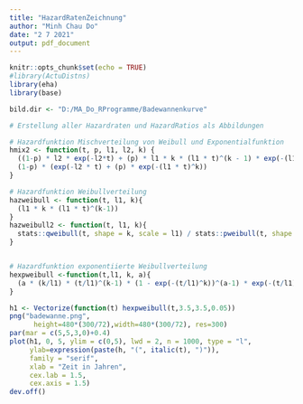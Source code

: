 ```yaml
---
title: "HazardRatenZeichnung"
author: "Minh Chau Do"
date: "2 7 2021"
output: pdf_document
---
```


```r
knitr::opts_chunk$set(echo = TRUE)
#library(ActuDistns)
library(eha)
library(base)

bild.dir <- "D:/MA_Do_RProgramme/Badewannenkurve"

# Erstellung aller Hazardraten und HazardRatios als Abbildungen 
```

```r
# Hazardfunktion Mischverteilung von Weibull und Exponentialfunktion
hmix2 <- function(t, p, l1, l2, k) {
  ((1-p) * l2 * exp(-l2*t) + (p) * l1 * k * (l1 * t)^(k - 1) * exp(-(l1 * t)^k)) /
  (1-p) * (exp(-l2 * t) + (p) * exp(-(l1 * t)^k))
}

# Hazardfunktion Weibullverteilung
hazweibull <- function(t, l1, k){
  (l1 * k * (l1 * t)^(k-1))
}
hazweibull2 <- function(t, l1, k){
  stats::qweibull(t, shape = k, scale = l1) / stats::pweibull(t, shape = k, scale = l1)
}


# Hazardfunktion exponentiierte Weibullverteilung
hexpweibull <-function(t,l1, k, a){
  (a * (k/l1) * (t/l1)^(k-1) * (1 - exp(-(t/l1)^k))^(a-1) * exp(-(t/l1)^k)) / (1 - (1 - exp(-(t/l1)^k))^a )
}

```


```r
h1 <- Vectorize(function(t) hexpweibull(t,3.5,3.5,0.05))
png("badewanne.png", 
      height=480*(300/72),width=480*(300/72), res=300)
par(mar = c(5,5,3,0)+0.4)
plot(h1, 0, 5, ylim = c(0,5), lwd = 2, n = 1000, type = "l", 
     ylab=expression(paste(h, "(", italic(t), ")")),
     family = "serif", 
     xlab = "Zeit in Jahren", 
     cex.lab = 1.5,
     cex.axis = 1.5) 
dev.off()
```


